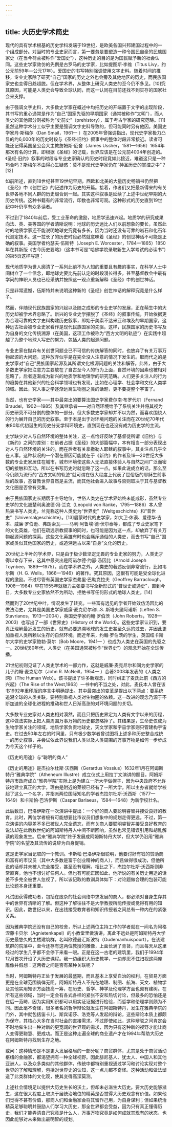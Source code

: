 ```yaml
---
---
---
```

title: 大历史学术简史
---




现代的具有学术根基的历史学科发端于19世纪，是欧美各国兴邦建国过程中的一个组成部分。对当时的专业史家而言，第一要务是要塑造一种令国民自豪的民族国家史（在当今荷兰被称作“爱国史”），这种历史的目的是为国民赋予新的社会认同。这些史学家效仿的先例是古罗马的史学家，比如提图斯·李维（Titus Livy，约公元前59年—公元17年）。爱国史的书写特别强调使用文字史料。随着时间的推移，专业史家除了研究“自己”国家的历史之外也会旁及其他地区的历史，而民族国家史也变得日趋超脱。但在学术界，从整体上研究人类史的至今仍不多见。[10]究其原因，可能是人类史会导致全球认同，而这一认同在目前还找不到实存的国家社会来支撑。

由于强调文字史料，大多数史学家在概述中均把历史的开端置于文字的出现阶段，其书写的重心通常是作为“自己”国家先驱的早期国家（通常被称作“文明”），而人类史的其他部分则被称为“史前史”（prehistory），属于考古学家的研究范畴。[11]虽然这种学术分工似乎主要是强调文字史料导致的，但可能同时另有他因。美国史学家丹·斯梅尔（Dan Smail，1961— ）在2005年曾强调指出，现代史学家极力凸显的约6,000年的历史时段与《圣经·旧约》叙事中的整体时段非常接近。读者可能还记得英国圣公会大主教詹姆斯·厄舍（James Ussher，1581—1656）1654年那次有名的计算，即根据《圣经》的记载，世界应该是在公元前4004年创造的。《圣经·旧约》叙事的时段与专业史家确认的历史时段竟如此接近，难道这只是一种巧合吗？斯梅尔不由得心生疑惑：莫不是现代史学家仍在“神圣历史的掌控之中”？[12]

如前所述，直到18世纪甚至19世纪早期，西欧和北美的大量历史畅销书仍然把《圣经》中《创世记》的记述作为历史的开篇。接着，作者们又把最新得来的有关世界各地不同人群的历史缀合到一起。其实这种叙事是延续了上述中世纪早期的大历史传统。这种书籍有的非常流行，印数也非常可观。这种形式的历史直到19世纪中叶仍享有众多读者。

不过到了1840年前后，受工业革命的激励，地质学迅速兴起。地质学的研究成果向法、英、美等国的学者清晰说明：地球的历史远比人们以前想象的要长，虽然此时的地质学家还不能说明地球史究竟有多长，因为当时还没有可靠的岩石和化石年代测定技术。这一拉长了的历史时段必然就意味着《圣经》的创世神话不可能是正确的叙事。美国学者约瑟夫·伍斯特（Joseph E. Worcester，1784—1865）1850年在其新版《古今历史要略》（这本书可是“哈佛学院录取新生入学考试的必读书”）的第5页这样写道：


现代地质学为世人廓清了一系列此前不为人知的重要且有趣的事实，在科学人士中间树立了一个信念，即地球史要比先前认定的时段漫长得多，甚至基督教会中最有学问的神职人员也已经采纳并按照这一观点重新解释《圣经》中的创世神话。




只是非常遗憾，伍斯特并未说明这种新的《圣经》创世神话的解释究竟是什么样子。

然而，伴随现代民族国家的兴起以及随之成形的专业史学的发展，正在萌生中的大历史却被学术界忽略了。新兴的专业史学摆脱了《圣经》的叙事传统，开始依据更为合理可靠的文字史料构建历史叙事，即始于美索不达米亚和埃及的早期国家，这种远古社会被专业史家看作是现代民族国家的先驱。这样，民族国家的历史书写及为自身的文化传统溯源（在美国，这项工作被称为“西方文明的轨迹”）在实践中超越了为整个地球人写史的努力，包括人类的起源问题。

专业史家在抛弃有关创世问题业已不可信的传统解答的同时，也放弃了有关万事万物起源的大问题。这种放弃似乎是在完全没人注意的情况下发生的。取而代之的是史学家对“自己”民族国家起源及其所谓文化根源问题的关注和解答。此外，由于大多数史学家把注意力主要放在了自古至今人的行为上面，自然环境的因素也被相对忽略了，后者逐渐成为新兴的地质学和地理学的研究范畴。人们更多关注人的行为的趋势在其他新兴的社会科学领域也有发现，比如在心理学、社会学和文化人类学领域。因此，究人事之学逐渐远离生物圈之类的话题，更不要提整个宇宙了。

当然，也有史学家——其中最突出的要算法国史学家费尔南·布罗代尔（Fernand Braudel，1902—1985）及其继承者——对自然环境给予了系统关注并将其视为历史研究不可分割的整体的一部分。但大多数史学家却并不以为然，而喜欢围绕人的行为展开自己的历史叙事。至于本是出于对环境问题的关注而在20世纪70年代末80年代初诞生的历史分支学科环境史，直到现在也还没有成为历史学的主流。

史学缺少对人与自然环境的整体关注，这一点恰好反映了基督徒所谓《旧约》与《新约》之间的差别：在前者占据《圣经》的大部篇幅中，本有相当一部分表现出对人与自然环境的关注的，而在后者有关拿撒勒人耶稣的叙事中，其关注点几乎全在人事。这种状况的一个潜在原因可能就在于《新约》的作者及19—20世纪大多数的专业史家居住在城市，城市环境使这些人无法直接体验人与自然之间广泛而密切的接触和互动，所以在书写历史时就忽略了这一点。如果此说成立的话，那么至今仍颇为流行的“西方文明的轨迹”就可谓在很大程度上代表了世俗版的耶稣生前事后的故事，基督教世界自然是主流，而其他社会进入故事与否则取决于其与基督教文化圈是否曾有交集。

由于民族国家史长期居于主导地位，世俗人类史在学术界始终未能成形，虽然专业史学的文化翘楚利奥波德·冯·兰克（Leopold von Ranke，1795—1886）本人曾热衷书写人类史，兰克称这种人类史为“世界史”（Weltgeschichte）和“普世史”（Universalgeschichte）。[13]启蒙时代的史学家，如大卫·休谟、爱德华·吉本、威廉·罗伯逊、弗朗索瓦——马利·阿鲁埃·德·伏尔泰等，都成了专业史家笔下的文化英雄，他们在疏远宗教叙事的同时，也可能是因为这一点，却放弃了有关万物起源问题的探索。这些文化英雄有时也会痛斥通俗的人类史，而去书写“自己”国家或类似其他国家的历史，或追溯远古以来“自身”文化的历史。

20世纪上半叶的学术界，只是由于极少数坚定无畏的专业史家的努力，人类史才得以幸存下来，这其中最突出是阿诺尔德·约瑟·汤因比（Arnold Joseph Toynbee，1889—1975）。而在学术界之外，人类史的著述反倒非常流行，比如韦尔斯（H. G. Wells，1866—1946）的著作。究其原因，这很有可能是受全球化进程的激励。不过尽管有英国史学家杰弗里·巴勒克拉夫（Geoffrey Barraclough，1908—1984）早在1955年就极力主张要书写全新形式的“普世史或通史”，直到今日，大多数专业史家依然不为所动，拒绝书写任何形式的地球人类史。[14]

然而到了20世纪中叶，情况发生了转变。一些富有远见的学者开始效仿汤因比的做法治史，尤其是美国史学家威廉·麦克尼尔和L.S. 斯塔夫里阿诺斯（Leften S. Stavrianos，1913—2004），英国史学家约翰·罗伯茨（John Roberts，1928—2003）也写出了一部《世界史》（History of the World）。这些史学家认识到，要真正理解最近发生的历史，就有必要追溯地球的发生史甚至久远的过去，并因此更加重视人类所赖以生存的自然环境。而近年来，约翰·罗伯茨的学生，英国纽卡斯尔大学的史学家鲍勃·莫尔（Bob Moore，1941— ）也成为人类史在英国的先驱之一。20世纪80年代，人类史（在美国通常被称作“世界史”）的观念开始在全球传播。

21世纪初则见证了人类史学术的一部力作，这就是威廉·麦克尼尔和同为史学家的儿子约翰·麦克尼尔（John R. McNeill，1954— ）合著2003年发表的《人类之网》（The Human Web）。该书提出了许多新观念，同时纠正了麦氏此前《西方的兴起》（The Rise of the West,1963）一书中的不当之处，对此，麦氏本人曾在该书1992年重印版的序言中明确提出。其中最突出的变革是提出以下两点：要系统追溯全球的人类关联，要特别重视人类对生物圈的依赖。这一改进的观念乃源于不断加速的全球化进程的推动和世人日渐高涨的对环境问题的关切。

大多数专业史家对人类史相对漠然，而且只把历史界定为人类有文字以来的历程，这种做法实际上把人类周围万事万物的历史都忽略掉了。其结果是，生命史仅成为生物学家关注的领域，地质学家负责地球史，天文学家和宇宙学家则只管建构宇宙史。在过去50年左右的时间里，只有极少数学者曾试图将上述多种历史整合成统一的历史叙事，并尝试依此界说我们人类以及人类周围的万事万物是如何一步步成为今天这个样子的。

《历史的用途》与“聪明的商人”

《历史的用途》是杰拉尔杜斯·沃西斯（Gerardus Vossius）1632年1月在阿姆斯特丹“雅典学院”（Atheneum Illustre）成立仪式上用拉丁文演讲的题目。阿姆斯特丹市政府成立“雅典学院”实际上是为建立一所大学做幌子，因为中央政府不允许该地建立真正的大学，理由是附近的莱顿已经有了一所大学。所以主办者就给学校起了这么一个名字，并指派两位国际知名的学者杰拉尔杜斯·沃西斯（1577—1649）和卡斯帕·巴洛伊斯（Caspar Barlaeus，1584—1648）为新学校壮名。

此后数日，巴洛伊斯在一次演讲中提出：一个好的商人要聪明睿智并接受良好的教育。此时，两位学者极有可能想要比市议员们想象中的规划走得更远。不过，第一次演讲的内容差不多已被世人完全遗忘，而有关商人要聪明睿智并接受良好教育的说法却在此后数世纪的阿姆斯特丹人中间不断回响，虽然也常见错误引用和胡乱解读的现象发生。后来“雅典学院”终于发展成阿姆斯特丹大学，但大学仍沿用“雅典学院”的名望及其流传的说辞为自身促销。

这是史学家当记取的一个教训。卡斯帕·巴洛伊斯很聪明，他要讨好有钱的赞助商和富有的市议员（其中大多数是富于创业精神的商人），而且做得很成功，但他所说的话却并未被人完全接受，甚至没有理解。相比之下，杰拉尔杜斯·沃西斯则非常直爽，他也不想讨好任何人。但也有可能正因如此，他所说的有关历史用途的话差不多完全被世人忽视了。所以该记取的教训具体如下：对论题做合理的包装可能比论题本身还重要。

凡试图获得成功者，包括在庞杂的社会网络中求发展的商人，都必须对自身生存其中的世界有清晰的了解。但这种了解往往不是大学教授所能传授或觉得有用的知识。因此，数世纪以来，在出钱接受教育者和知识传授者之间总有一种内在的紧张关系。

因为雅典学院还没有自己的校舍，所以上述两位主持工作的学者就在一间名为阿格涅藤卡贝尔（Agnietenkapel）的小教堂里做演讲。离此不远处是阿姆斯特丹大学历史最悠久的主楼建筑群，名叫欧德曼汇斯波特（Oudemanhuispoort），在该建筑群的院落中，至今还存有这两位教授的雕像，上面长满了青苔，而且每天从这里经过的学生几乎都不会停下来看一眼。正是在这一古老的建筑里，我们于1994年12月首次开设了大历史课程。我一边组织大历史教学，一边却忍不住扫视这两座雕像并假想：这两者之间是否有某种关联呢？

当时，阿姆斯特丹正处于发展的最盛期，而且基本上享受自治的权利，在贸易方面更是在全球范围徜徉无阻。阿姆斯特丹人不光在地理、制图、航海、天文、植物学及其他实用知识方面技高一筹，在历史、哲学、神学及伦理学方面也颇有建树。在所有这些领域，当时一定会有各式各样的紧张不安和热切讨论，但最多的恐怕还是在后一范畴，因为实用知识都可以用实证证据进行检验，而哲学和伦理学则颇为不同。因此毫不奇怪，很多著名的哲学辩论就发生在阿姆斯特丹，发生在雅典学院的门外，其中就包括笛卡儿、斯宾诺莎、洛克等人发起的辩论，这些辩论本质上都颇为保守，其核心大多在当时社会的直接需求。不过即使如此，这种辩驳之间肯定会不时地催生出一种对新的更宽阔的世界观的需求，因为只有这种新的视野才能让商人变得更聪慧、更成功。而正是这种走遍全球的商业遗产才在1994年帮助大历史在阿姆斯特丹找到生存之地。

或问：这种情形是不是更大发展格局的一部分呢？商贸群体，尤其是处于商贸活动枢纽的金融家，都渴望拥有一种全球视野。因此腓尼基人、犹太人、中国人和其他亚洲人，以及众多类似的其他群体，传统中都特别重视通过学习和讨论实现对整个世界的了解和理解，包括对世界史的认知，这一点儿都不奇怪。这种活动和做法塑造了此类群体的文化观，使其变得高深莫测。

上述社会情境足以提供大历史生长的沃土，但却未必滋生大历史。要大历史能够滋生，这在很大程度上取决于居统治地位的精英是否觉得大历史观念有价值。如果他们觉得不甚有价值，那商人们和金融家会将其留作己用，为自身谋利；但如果统治精英足够聪明并鼓励人们学习大历史，那全世界都会受益，因为只有真正懂得历史，我们才能弄清自己究竟是什么人，万事万物究竟是如何成就其现有的状态，也因此能够对未来做出最明智的规划。